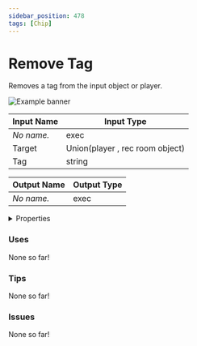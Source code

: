```yaml
---
sidebar_position: 478
tags: [Chip]
---
```


# Remove Tag

Removes a tag from the input object or player.



![Example banner](./assets/207c6721-b242-4dc2-857d-ebd1ff7c8624.svg)

| Input Name | Input Type |
|-----------|-----------|
| *No name.* | exec |
| Target | Union(player , rec room object) |
| Tag | string |

| Output Name | Output Type |
|-----------|-----------|
| *No name.* | exec |


<details>
  <summary>Properties</summary>
  <div>
    <div>
    <table>
      <thead>
        <tr>
          <th>Is beta required?</th>
          <th>❌</th>
        </tr>
        <tr>
          <th>Is this chip a trolling risk?</th>
          <th>❌</th>
        </tr>
        <tr>
          <th>Chip UUID</th>
          <th>207c6721-b242-4dc2-857d-ebd1ff7c8624</th>
        </tr>
      </thead>
    </table>
    </div>
  </div>
</details>

### Uses

None so far!

### Tips

None so far!

### Issues

None so far!